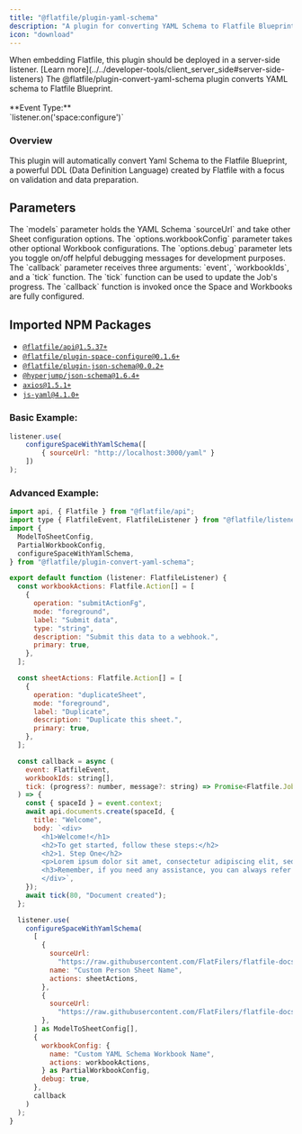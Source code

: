 ```yaml
---
title: "@flatfile/plugin-yaml-schema"
description: "A plugin for converting YAML Schema to Flatfile Blueprint."
icon: "download"
---
```


<Warning>
    When embedding Flatfile, this plugin should be deployed in a server-side
    listener. [Learn
    more](../../developer-tools/client_server_side#server-side-listeners)
</Warning>

<CardGroup cols={1}>
    <Card title="@flatfile/plugin-convert-yaml-schema" href="https://github.com/FlatFilers/flatfile-plugins/tree/main/plugins/yaml-schema" icon="github" >
        The @flatfile/plugin-convert-yaml-schema plugin converts YAML schema to Flatfile Blueprint.
        <br />
        <br />
        **Event Type:**
        <br/>
        `listener.on('space:configure')`
    </Card>
</CardGroup>

### Overview

This plugin will automatically convert Yaml Schema to the Flatfile Blueprint, a powerful DDL (Data Definition Language) created by Flatfile with a focus on validation and data preparation.

## Parameters

<ParamField path="models" type="ModelToSheetConfig[]" required>
  The `models` parameter holds the YAML Schema `sourceUrl` and take other Sheet
  configuration options.
</ParamField>

<ParamField path="options.workbookConfig" type="PartialWorkbookConfig">
  The `options.workbookConfig` parameter takes other optional Workbook
  configurations.
</ParamField>

<ParamField path="options.debug" type="boolean">
  The `options.debug` parameter lets you toggle on/off helpful debugging
  messages for development purposes.
</ParamField>

<ParamField path="callback" type="function">
  The `callback` parameter receives three arguments: `event`, `workbookIds`, and
  a `tick` function. The `tick` function can be used to update the Job's
  progress. The `callback` function is invoked once the Space and Workbooks are
  fully configured.
</ParamField>

## Imported NPM Packages

- [`@flatfile/api@1.5.37+`](https://npmjs.com/package/@flatfile/api)
- [`@flatfile/plugin-space-configure@0.1.6+`](https://npmjs.com/package/@flatfile/plugin-space-configure)
- [`@flatfile/plugin-json-schema@0.0.2+`](https://npmjs.com/package/@flatfile/plugin-json-schema)
- [`@hyperjump/json-schema@1.6.4+`](https://npmjs.com/package/@hyperjump/json-schema)
- [`axios@1.5.1+`](https://npmjs.com/package/axios)
- [`js-yaml@4.1.0+`](https://npmjs.com/package/js-yaml)

### Basic Example:

```js listener.js
listener.use(
    configureSpaceWithYamlSchema([
        { sourceUrl: "http://localhost:3000/yaml" }
    ])
);
```

### Advanced Example:

```js listener.js
import api, { Flatfile } from "@flatfile/api";
import type { FlatfileEvent, FlatfileListener } from "@flatfile/listener";
import {
  ModelToSheetConfig,
  PartialWorkbookConfig,
  configureSpaceWithYamlSchema,
} from "@flatfile/plugin-convert-yaml-schema";

export default function (listener: FlatfileListener) {
  const workbookActions: Flatfile.Action[] = [
    {
      operation: "submitActionFg",
      mode: "foreground",
      label: "Submit data",
      type: "string",
      description: "Submit this data to a webhook.",
      primary: true,
    },
  ];

  const sheetActions: Flatfile.Action[] = [
    {
      operation: "duplicateSheet",
      mode: "foreground",
      label: "Duplicate",
      description: "Duplicate this sheet.",
      primary: true,
    },
  ];

  const callback = async (
    event: FlatfileEvent,
    workbookIds: string[],
    tick: (progress?: number, message?: string) => Promise<Flatfile.JobResponse>
  ) => {
    const { spaceId } = event.context;
    await api.documents.create(spaceId, {
      title: "Welcome",
      body: `<div>
        <h1>Welcome!</h1>
        <h2>To get started, follow these steps:</h2>
        <h2>1. Step One</h2>
        <p>Lorem ipsum dolor sit amet, consectetur adipiscing elit, sed do eiusmod tempor incididunt ut labore et dolore magna aliqua. Ut enim ad minim veniam, quis nostrud exercitation ullamco laboris nisi ut aliquip ex ea commodo consequat. Duis aute irure dolor in reprehenderit in voluptate velit esse cillum dolore eu fugiat nulla pariatur.</p>
        <h3>Remember, if you need any assistance, you can always refer back to this page by clicking "Welcome" in the left-hand sidebar!</h3>
        </div>`,
    });
    await tick(80, "Document created");
  };

  listener.use(
    configureSpaceWithYamlSchema(
      [
        {
          sourceUrl:
            "https://raw.githubusercontent.com/FlatFilers/flatfile-docs-kitchen-sink/main/typescript/fetch-schemas/example-schemas/yaml/person.yml",
          name: "Custom Person Sheet Name",
          actions: sheetActions,
        },
        {
          sourceUrl:
            "https://raw.githubusercontent.com/FlatFilers/flatfile-docs-kitchen-sink/main/typescript/fetch-schemas/example-schemas/yaml/product.yml",
        },
      ] as ModelToSheetConfig[],
      {
        workbookConfig: {
          name: "Custom YAML Schema Workbook Name",
          actions: workbookActions,
        } as PartialWorkbookConfig,
        debug: true,
      },
      callback
    )
  );
}

```
